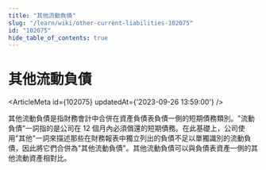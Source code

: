 ```yaml
---
title: "其他流動負債"
slug: "/learn/wiki/other-current-liabilities-102075"
id: "102075"
hide_table_of_contents: true
---
```



# 其他流動負債

<ArticleMeta id={102075} updatedAt={'2023-09-26 13:59:00'} />
<div className='border-solid border-b border-t-0 my-4 border-[var(--ifm-color-gray-300)]' />

其他流動負債是指財務會計中合併在資產負債表負債一側的短期債務類別。"流動負債"一詞指的是公司在 12 個月內必須償還的短期債務。在此基礎上，公司使用"其他"一詞來描述那些在財務報表中獨立列出的負債不足以單獨識別的流動負債，因此將它們合併為"其他流動負債"。其他流動負債可以與負債表資產一側的其他流動資產相對比。
